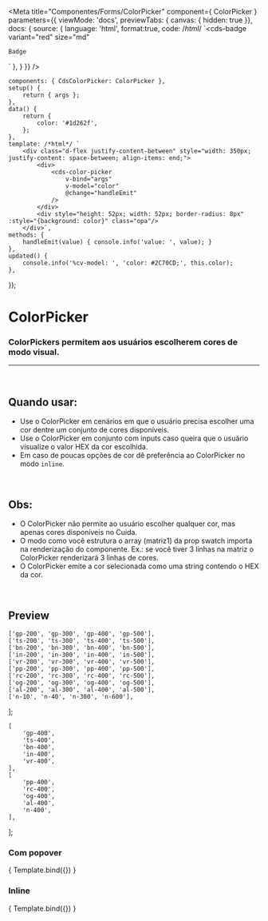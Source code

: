 
<Meta
	title="Componentes/Forms/ColorPicker"
	component={ ColorPicker }
	parameters={{
		viewMode: 'docs',
		previewTabs: { canvas: { hidden: true }},
		docs: {
			source: {
				language: 'html',
				format:true,
				code: /*html*/ 
`<cds-badge
	variant="red"
	size="md"
>
	Badge
</cds-badge>`
			},
		}
	}}
/>

	components: { CdsColorPicker: ColorPicker },
	setup() {
		return { args };
	},
	data() {
		return {
			color: '#1d262f',
		};
	},
	template: /*html*/ `
		<div class="d-flex justify-content-between" style="width: 350px; justify-content: space-between; align-items: end;">
			<div>
				<cds-color-picker
					v-bind="args"
					v-model="color"
					@change="handleEmit"
				/>
			</div>
			<div style="height: 52px; width: 52px; border-radius: 8px" :style="{background: color}" class="opa"/>
		</div>`,
	methods: {
		handleEmit(value) { console.info('value: ', value); }
	},
	updated() {
		console.info('%cv-model: ', 'color: #2C70CD;', this.color);
	},
});


# ColorPicker

### ColorPickers permitem aos usuários escolherem cores de modo visual.
---
<br />

## Quando usar:
- Use o ColorPicker em cenários em que o usuário precisa escolher uma cor dentre um conjunto de cores disponíveis.
- Use o ColorPicker em conjunto com inputs caso queira que o usuário visualize o valor HEX da cor escolhida.
- Em caso de poucas opções de cor dê preferência ao ColorPicker no modo `inline`.

<br />

## Obs:
- O ColorPicker não permite ao usuário escolher qualquer cor, mas apenas cores disponíveis no Cuida.
- O modo como você estrutura o array (matriz1) da prop swatch importa na renderização do componente. Ex.: se você tiver 3 linhas na matriz o ColorPicker renderizará 3 linhas de cores.
- O ColorPicker emite a cor selecionada como uma string contendo o HEX da cor.

<br />

## Preview

	['gp-200', 'gp-300', 'gp-400', 'gp-500'],
	['ts-200', 'ts-300', 'ts-400', 'ts-500'],
	['bn-200', 'bn-300', 'bn-400', 'bn-500'],
	['in-200', 'in-300', 'in-400', 'in-500'],
	['vr-200', 'vr-300', 'vr-400', 'vr-500'],
	['pp-200', 'pp-300', 'pp-400', 'pp-500'],
	['rc-200', 'rc-300', 'rc-400', 'rc-500'],
	['og-200', 'og-300', 'og-400', 'og-500'],
	['al-200', 'al-300', 'al-400', 'al-500'],
	['n-10', 'n-40', 'n-300', 'n-600'],
];

	[
		'gp-400',
		'ts-400',
		'bn-400',
		'in-400',
		'vr-400',
	],
	[
		'pp-400',
		'rc-400',
		'og-400',
		'al-400',
		'n-400',
	],
];

### __Com popover__

<Canvas>
	<Story
		name="ColorPicker"
		args={{
			swatch: swatch2,
		}}
	>
		{ Template.bind({}) }
	</Story>
</Canvas>

### __Inline__

<Canvas>
	<Story
		name="ColorPicker2"
		args={{
			swatch: swatch,
			inline: true,
			label: "Cor",
		}}
	>
		{ Template.bind({}) }
	</Story>
</Canvas>

<ArgsTable story="ColorPicker2" />
